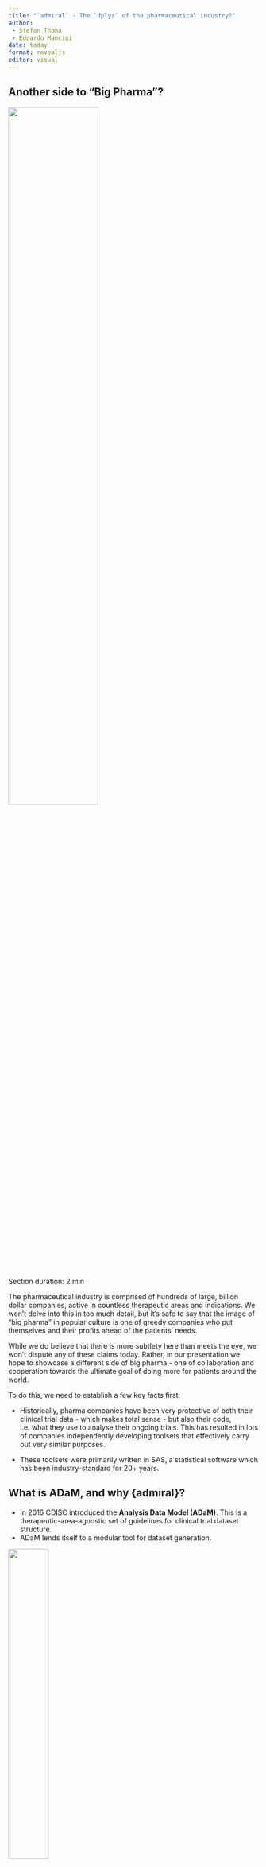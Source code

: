 ```yaml
---
title: "`admiral` - The `dplyr` of the pharmaceutical industry?"
author: 
 - Stefan Thoma
 - Edoardo Mancini
date: today
format: revealjs
editor: visual
---
```


## Another side to "Big Pharma"?

![](media/evil_scientist.jpg){fig-align="center" width=60% height=60%}

::: notes
Section duration: 2 min

The pharmaceutical industry is comprised of hundreds of large, billion dollar companies, active in countless therapeutic areas and indications. We won't delve into this in too much detail, but it's safe to say that the image of "big pharma" in popular culture is one of greedy companies who put themselves and their profits ahead of the patients' needs.

While we do believe that there is more subtlety here than meets the eye, we won't dispute any of these claims today. Rather, in our presentation we hope to showcase a different side of big pharma - one of collaboration and cooperation towards the ultimate goal of doing more for patients around the world. 

To do this, we need to establish a few key facts first:

* Historically, pharma companies have been very protective of both their clinical trial data - which makes total sense - but also their code, i.e. what they use to analyse their ongoing trials. This has resulted in lots of companies independently developing toolsets that effectively carry out very similar purposes.

* These toolsets were primarily written in SAS, a statistical software which has been industry-standard for 20+ years.

:::

## What is ADaM, and why {admiral}?

- In 2016 CDISC introduced the **Analysis Data Model (ADaM)**. This is a therapeutic-area-agnostic set of guidelines for clinical trial dataset structure.
- ADaM lends itself to a modular tool for dataset generation.

::: {layout-ncol=2}
![](media/cdisc.png){width=40% height=40%}

![](media/lego.png){width=20% height=20%}

:::

::: notes
Section duration: 4 min

In 2016, CDISC, which is an institution which sets data standards across the industry, introduced the Analysis Data Model, also known as ADaM. Without delving into too much detail, this can be thought of as a precise set of guidelines mandating the structure of the datasets that underpin clinical trial analysis. So, every company running a clinical trial after 2016 - no matter the therapeutic area - was now required to convert their collected, raw data into ADaM datasets prior to creating the tables, listings and graphs that will be used to evaluate the trial's outcome.

Note that we are glossing over the fact that there exists an intermediate set of datasets called SDTM datasets between the raw datasets step and the ADaM step. This isn't so relevant for our presentation, other than for the fact that it means the starting point for the ADaM datsets is also common across industry.

We also don't need to go into too much detail about what ADaM datasets actually look like, but it's important to understand that the steps used to construct them are often dataset-agnostic. Some examples include:

* Merging a subset of a dataset with another dataset
* Adding derived records based on existing ones
* Converting character strings to dates and imputing missing values

Consequently, it stands to reason that if ever a tool (or package) could exist to aid in the generation of these ADaMs, this tool could be modular: various derivations could be chained together and customised to generate your dataset of interest. Ideally, this package would also interact seamlessly with the {tidyverse}, so that if ever a step for adding a new variable was trivial, then simple {dplyr} code could be slotted in to your derivation sequence. This idea is exactly the thought behind the inception of the {admiral} package.
:::

## {admiral}

:::: {.columns}

::: {.column width=60%}

- **Modular functions** extending dplyr, and **manuals** and **templates**
  - Core functionality that can be extended to specific therapeutic areas
  - Specific to very standardized data and processes
- Created by users for users


:::


::: {.column width=40%}

![](media/cheat_sheet.png)

:::

::::

::: notes

In my view, admiral brings to the table three types of technical value. 
First and most obvious: admiral provides a modular framework for data manipulation that extends the functionalities of `dplyr` and is tailored to the creation of ADaM data sets.
You can see on the right side an example of how this works.
But the value of admiral is not just the functions. 
It also offers extensive manuals and vignettes that describe the programming processes *and* the CDISC data standard mindset behind it. 
In a way, it serves as an extension to the CDISC implementation guides.
And to save a lot of time, it also provides templates for the different types of ADaM datasets that serve as a very practical starting point for ADaM programming. 

Aside from the technical aspects, the open source nature of the project facilitated the emergence of an admiral community.
This community is active both on github and on our slack channel and consists of both users and developers.
The fact that these two overlap is another benefit. 
This allows for efficient development and very short feedback lines.

:::


## Scope of {admiral}
- Establish {admiral} workflow as *the* standard for ADaM creation
  - Build trust
  - Split into core and extension packages


::: notes

What we would like to achieve with admiral is that it is established as *the* standard tool for ADaM creation in R. 
Not just across the all therapeutic areas, but also across the pharmaceutical industry. 
This should help ease the transition of pharmaceutical companies towards an open source workflow for clinical data science. 

For that to happen, other companies must trust the product, as switching to R is a very big challenge for companies with a history of relying on licensed analysis software. 
We must provide a stable solution that is accepted by regulators, and user friendly, and we must ensure that such a project will not be abandoned anytime soon.

The decision to split admiral into one core package and multiple therapeutic area specific extension packages was a way to ensure that resources for admiral are concentrated on the core values at first. 

:::

## Trust {.smaller}

- Started as a collaboration of GSK and Roche
  - Commitment and funding from both Roche and GSK makes it hard to ignore
  - Hard for either company to monetize
  - Ensures that the package stays open source and free to use
  - Maintenance
- Open source from the start 
- Involve community early on
  - Serve the needs of many, not just of one company
  
::: notes

As trust is so important for this project, I want to share what helped us establish this in the first place. 
To begin with, admiral was co-developed by GSK and Roche as a collaboration.
Having such large companies back the admiral project helped it being taken serious from the start. 
Very early on, we were able to ask many programmers across the industry to experiment with and give feedback on the prototype admiral package.
That was very valuable, as it showed us that other companies were interested as well. 

Sharing the license between two companies also makes it much harder to monetize for any company on its own. 
This is a good thing, as other companies probably would not like to jump on a package that might get put behind a pay wall later.
These big names also help as package maintenance will come up at one point in the package life cycle, and abandoning a package is much harder if a companies reputation is somehow tied to it.

:::

## Alignment of extension packages

- Same user “feel” & language
- Same development practices
- Compatible modularity
- Stability and trust
    - Shabby {admiral} extension package harms reputation of {admiral}
    - Less trust means less users and less adoption of open source in the industry
    
::: notes

An extension package extends the core functionality of admiral to a specific therapeutic area. 
This could be for example admiral_onco admiral_vaccine, or admiral_ophtha.
We want those packages to exist and be successful, but the core team does not have the capacity or the therapeutic area knowledge to take on the development of these packages.


Yet, we have certain expectations of the extension packages: 
The package usage, interface and layout should look and feel coherent with the core package. Once a user is familiar with the core package, they should be able to pick up any extension package quickly.
This coherence should not only be on the user level. 
The same should go for developers: 
Code should follow the same standards and practices. 
If a function already exists in the core package it should not be re-implemented in the extension package.
Further, all admiral packages need to be able to work together seamlessly.

Most importantly, the package needs to function reliably. 
Having a sub-standard extension package would reflect badly on the core package as well. This could erode trust and hinder the adoption of open source practices in the pharmaceutical industry.

High goals. But how do we get there?
:::

## Learnings

- Instructions
    - {admiraldev} rules & templates
    - Git Structure & CICD
    - One core member representative
- Expectation management:
    - Small scope!
    - Effort required
    - Assigned FTE

::: notes
Extension packages are developed in something like a franchise model.
We took away two main points. 
One: 
We must give very clear instructions and structure to the extension developers. 
`admiraldev` is a separate package that was created specifically for admiral developers. 
It lists detailed instructions for code-style, naming and coding conventions, even helper functions and much more.
We also provide github templates and CICD workflows that ensure certain standards like code styling, link checking, test coverage, etc. 
While those two things go a long way, the most resource intensive approach to this franchising is that one member of the core team acts as a representative who is either directly involved in the extension development, or is involved in a consulting function. 

The second important learning is the management of expectation for the extension development teams. 
We have to make sure that a new team carefully considers the scope of their project. 
It should be well defined and achieveable. 
They have to think about the effort required to get there, and whether they can bring enough resources to the table to achieve that. 
Ideally, a certain amount of working percentages should be assigned to the task, and the workload should be shared across different companies. 
And most importantly, it should be clear to the team that this will require ongoing efforts: 
Even after most of the goals are implemented, the package needs to be maintained and periodically updated. 
It needs to be kept in line with the core admiral package, with the most current version of other packages it relies on, and also with changes in data standards, to remain useful to programmers. 

:::
## A success story: {admiralvaccine}

- The COVID-19 pandemic was a worldwide catastrophe, but it was also an opportunity to **collaborate further** within pharma...
- ... Enter {admiralvaccine}!

::: {layout-ncol=2}
![](media/covid.jpg){width=40% height=40%}

![](media/admiralvaccine.png){width=15% height=15%}
:::

::: notes
Section duration: 3 min

One of the greatest successes of our cross-company collaboration lies in the story behind the creation of an admiral extension package to deal with vaccine data. 

To set the scene for you all, within the pharmaceutical industry and the wider world there was a great deal of interest in the area of vaccines during the period between 2020 and 2023 (for obvious reasons). From the outside, we all saw how quickly companies like Pfizer, Moderna and Astra Zeneca were able to bring Covid-19 vaccines to market. You will all appreciate that within the pharma industry, this required huge efforts all areas of drug development, one of which naturally was the creation of vaccine-specific ADaM datasets. 

To cut a long story short, the atmosphere of cross-company collaboration and the contribution framework that we had set up within the {admiral} family meant that we in the {admiral} family were able to connect with programmers from Pfizer, which was a company that had not meaningfully contributed to the open-source {admiral} efforts previously, and empower them take the lead on the creation of {admiralvaccine} - a vaccine-specific extension to {admiral}. The package was co-developed in partnership with two other big pharma companies GSK and Novartis, as well as members of the core {admiral} team who supported the upskilling of this new team and ensured package contents was up to par with our standards. The {admiralvaccine} package released its first version in the summer of 2023, and enabled the sponsor companies to share and open-source many of the vaccine-related learnings they had acquired during the pandemic, and we firmly believe that this will foster even more cross-industry collaborations to tackle any challenges the future might hold.

We should stress that not all aspects of this experience were strictly positive: one chief observation we made was that the team behind the vaccines package was laser-focused on releasing a first version of {admiralvaccine}, but lost lots of interest as the time came to later maintain the package. Maybe this was a by-product of the huge drive and pressure to deliver in the short term that those involved had experienced when working on the vaccines themselves. Consequently within the core {admiral} team we had to work with the {admiralvaccine} leads to convey the importance of package maintenance, and this is an area that we are still working on to this day.

:::

## {admiral}: Looking ahead 

Training models on {admiral} documentation: could genAI be the next frontier?

::: {layout-ncol=2}
![](media/admiral_website.png){width=15% height=15%}

![](media/ai.png){width=20% height=20%}

:::

::: notes
Section duration {1 min}

Similar to {dplyr}, the core {admiral} package has now reached a point of maturity and stability, where we do not anticipate the need for large overhauls of our material in the future. At the same time, our documentation has undergone many rounds of review and is robust and extensive. Industry uptake is contantly on the rise and we see a near future where it is **the** default solution for ADaM creation.

As such, one avenue for improvement in the future is with regards to the learning curve required to get used to the package. AI is all the rage right now, so why not try to apply it to {admiral} as well? At the moment, there are efforts internally at various companies to train LLMs and chatbots on {admiral} documentation, which have proven quite fruitful. There hasn't yet been an Open Source effort in this space, though it is true that because everything is Open Source, the next re-training of something like Chat GPT may suddenly result in the model being an expert on ADaM creation!

So, we are very excited for what the future holds!

_Note: could also talk about automation efforts for {admiral}, but weary of time and having to descrive things like specs first._
:::

## Q&A and Resources

::: notes
Add: admiral website, cheat sheet, anything else?
Mention the Blog as well.
:::



